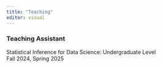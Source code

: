 ```yaml
---
title: "Teaching"
editor: visual
---
```


### Teaching Assistant

Statistical Inference for Data Science: Undergraduate Level<br>
Fall 2024, Spring 2025



